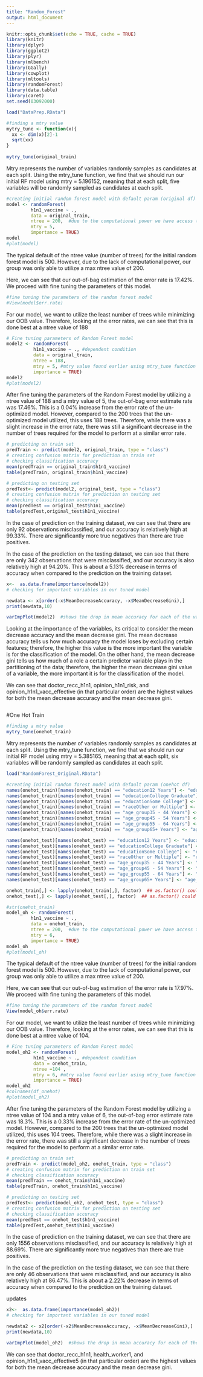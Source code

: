 ```yaml
---
title: "Random_Forest"
output: html_document
---
```


```r
knitr::opts_chunk$set(echo = TRUE, cache = TRUE)
library(knitr)
library(dplyr)
library(ggplot2)
library(plyr)
library(mlbench)
library(GGally)
library(cowplot)
library(mltools)
library(randomForest)
library(data.table)
library(caret)
set.seed(03092000)
```

```r
load("DataPrep.RData")
```

```r
#finding a mtry value
mytry_tune <- function(x){
  xx <- dim(x)[2]-1
  sqrt(xx)
}
       
mytry_tune(original_train)
```
Mtry represents the number of variables randomly samples as candidates at each split. Using the mtry_tune function, we find that we should run our initial RF model using mtry = 5.196152, meaning that at each split, five variables will be randomly sampled as candidates at each split.

```r
#creating initial random forest model with default param (original df)
model <- randomForest(
         h1n1_vaccine ~ ., 
         data = original_train,
         ntree = 200,  #due to the computational power we have access to, we will limit ntree to 200
         mtry = 5,
         importance = TRUE)
model
#plot(model)
```
The typical default of the ntree value (number of trees) for the initial random forest model is 500. However, due to the lack of computational power, our group was only able to utilize a max ntree value of 200. 

Here, we can see that our out-of-bag estimation of the error rate is 17.42%. We proceed with fine tuning the parameters of this model.

```r
#fine tuning the parameters of the random forest model 
#View(model$err.rate)

```
For our model, we want to utilize the least number of trees while minimizing our OOB value. Therefore, looking at the error rates, we can see that this is done best at a ntree value of 188  

```r
# Fine tuning parameters of Random Forest model
model2 <- randomForest(
          h1n1_vaccine ~ ., #dependent condition
          data = original_train,
          ntree = 188,
          mtry = 5, #mtry value found earlier using mtry_tune function
          importance = TRUE)
model2
#plot(model2)
```
After fine tuning the parameters of the Random Forest model by utilizing a ntree value of 188 and a mtry value of 5, the out-of-bag error estimate rate was 17.46%. This is a 0.04% increase from the error rate of the un-optimized model. However, compared to the 200 trees that the un-optimized model utilized, this uses 188 trees. Therefore, while there was a slight increase in the error rate, there was still a significant decrease in the number of trees required for the model to perform at a similar error rate.

```r
# predicting on train set
predTrain <- predict(model2, original_train, type = "class")
# creating confusion matrix for prediction on train set
# checking classification accuracy
mean(predTrain == original_train$h1n1_vaccine)                    
table(predTrain, original_train$h1n1_vaccine)  

# predicting on testing set
predTest<- predict(model2, original_test, type = "class")
# creating confusion matrix for prediction on testing set
# checking classification accuracy
mean(predTest == original_test$h1n1_vaccine)                    
table(predTest,original_test$h1n1_vaccine)
```

In the case of prediction on the training dataset, we can see that there are only 92 observations misclassified, and our accuracy is relatively high at 99.33%. There are significantly more true negatives than there are true positives. 

In the case of the prediction on the testing dataset, we can see that there are only 342 observations that were misclassified, and our accuracy is also relatively high at 94.20%. This is about a 5.13% decrease in terms of accuracy when compared to the prediction on the training dataset.


```r
x<-  as.data.frame(importance(model2))
# checking for important variables in our tuned model

newdata <- x[order(-x$MeanDecreaseAccuracy, -x$MeanDecreaseGini),]
print(newdata,10)

varImpPlot(model2)  #shows the drop in mean accuracy for each of the variables
```
Looking at the importance of the variables, its critical to consider the mean decrease accuracy and the mean decrease gini. The mean decrease accuracy tells us how much accuracy the model loses by excluding certain features; therefore, the higher this value is the more important the variable is for the classification of the model. On the other hand, the mean decrease gini tells us how much of a role a certain predictor variable plays in the partitioning of the data; therefore, the higher the mean decrease gini value of a variable, the more important it is for the classification of the model.

We can see that doctor_recc_h1n1, opinion_h1n1_risk, and opinion_h1n1_vacc_effective (in that particular order) are the highest values for both the mean decrease accuracy and the mean decrease gini.

```r
```

#One Hot Train
```r
#finding a mtry value
mytry_tune(onehot_train)
```
Mtry represents the number of variables randomly samples as candidates at each split. Using the mtry_tune function, we find that we should run our initial RF model using mtry = 5.385165, meaning that at each split, six variables will be randomly sampled as candidates at each split.

```r
load("RandomForest_Original.RData")

#creating initial random forest model with default param (onehot df)
names(onehot_train)[names(onehot_train) == "education12 Years"] <- "education12Years"
names(onehot_train)[names(onehot_train) == "educationCollege Graduate"] <- "educationCollegeGraduate"
names(onehot_train)[names(onehot_train) == "educationSome College"] <- "educationSomeCollege"
names(onehot_train)[names(onehot_train) == "raceOther or Multiple"] <- "raceOtherorMultiple"
names(onehot_train)[names(onehot_train) == "age_group35 - 44 Years"] <- "age_group35_44Years"
names(onehot_train)[names(onehot_train) == "age_group45 - 54 Years"] <- "age_group45_54Years"
names(onehot_train)[names(onehot_train) == "age_group55 - 64 Years"] <- "age_group55_64Years"
names(onehot_train)[names(onehot_train) == "age_group65+ Years"] <- "age_group65andUpYears"

names(onehot_test)[names(onehot_test) == "education12 Years"] <- "education12Years"
names(onehot_test)[names(onehot_test) == "educationCollege Graduate"] <- "educationCollegeGraduate"
names(onehot_test)[names(onehot_test) == "educationSome College"] <- "educationSomeCollege"
names(onehot_test)[names(onehot_test) == "raceOther or Multiple"] <- "raceOtherorMultiple"
names(onehot_test)[names(onehot_test) == "age_group35 - 44 Years"] <- "age_group35_44Years"
names(onehot_test)[names(onehot_test) == "age_group45 - 54 Years"] <- "age_group45_54Years"
names(onehot_test)[names(onehot_test) == "age_group55 - 64 Years"] <- "age_group55_64Years"
names(onehot_test)[names(onehot_test) == "age_group65+ Years"] <- "age_group65andUpYears"

onehot_train[,] <- lapply(onehot_train[,], factor)  ## as.factor() could also be used
onehot_test[,] <- lapply(onehot_test[,], factor)  ## as.factor() could also be used

#str(onehot_train)
model_oh <- randomForest(
         h1n1_vaccine ~ ., 
         data = onehot_train,
         ntree = 200,  #due to the computational power we have access to, we will limit ntree to 200
         mtry = 6,
         importance = TRUE)
model_oh
#plot(model_oh)
```
The typical default of the ntree value (number of trees) for the initial random forest model is 500. However, due to the lack of computational power, our group was only able to utilize a max ntree value of 200. 

Here, we can see that our out-of-bag estimation of the error rate is 17.97%. We proceed with fine tuning the parameters of this model.

```r
#fine tuning the parameters of the random forest model 
View(model_oh$err.rate)

```
For our model, we want to utilize the least number of trees while minimizing our OOB value. Therefore, looking at the error rates, we can see that this is done best at a ntree value of 104.  

```r
# Fine tuning parameters of Random Forest model
model_oh2 <- randomForest(
          h1n1_vaccine ~ ., #dependent condition
          data = onehot_train,
          ntree =104 ,
          mtry = 6, #mtry value found earlier using mtry_tune function
          importance = TRUE)
model_oh2
#colnames(df_onehot)
#plot(model_oh2)
```
After fine tuning the parameters of the Random Forest model by utilizing a ntree value of 104 and a mtry value of 6, the out-of-bag error estimate rate was 18.3%. This is a 0.33% increase from the error rate of the un-optimized model. However, compared to the 200 trees that the un-optimized model utilized, this uses 104 trees. Therefore, while there was a slight increase in the error rate, there was still a significant decrease in the number of trees required for the model to perform at a similar error rate.

```r
# predicting on train set
predTrain <- predict(model_oh2, onehot_train, type = "class")
# creating confusion matrix for prediction on train set
# checking classification accuracy
mean(predTrain == onehot_train$h1n1_vaccine)                    
table(predTrain, onehot_train$h1n1_vaccine)  

# predicting on testing set
predTest<- predict(model_oh2, onehot_test, type = "class")
# creating confusion matrix for prediction on testing set
# checking classification accuracy
mean(predTest == onehot_test$h1n1_vaccine)                    
table(predTest,onehot_test$h1n1_vaccine)
```

In the case of prediction on the training dataset, we can see that there are only 1556 observations misclassified, and our accuracy is relatively high at 88.69%. There are significantly more true negatives than there are true positives. 

In the case of the prediction on the testing dataset, we can see that there are only 46 observations that were misclassified, and our accuracy is also relatively high at 86.47%. This is about a 2.22% decrease in terms of accuracy when compared to the prediction on the training dataset.

updates 
```r
x2<-  as.data.frame(importance(model_oh2))
# checking for important variables in our tuned model

newdata2 <- x2[order(-x2$MeanDecreaseAccuracy, -x$MeanDecreaseGini),]
print(newdata,10)

varImpPlot(model_oh2)  #shows the drop in mean accuracy for each of the variables
```
We can see that doctor_recc_h1n1, health_worker1, and opinion_h1n1_vacc_effective5 (in that particular order) are the highest values for both the mean decrease accuracy and the mean decrease gini.




